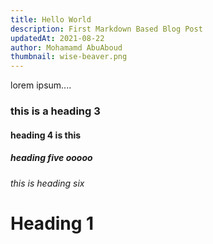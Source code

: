 ```yaml
---
title: Hello World
description: First Markdown Based Blog Post
updatedAt: 2021-08-22
author: Mohamamd AbuAboud
thumbnail: wise-beaver.png
---
```


lorem ipsum....

### this is a heading 3

#### heading 4 is this

##### heading five ooooo

###### this is heading six

# Heading 1